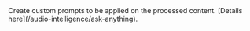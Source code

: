 <Accordion title="Ask Anything">
    Create custom prompts to be applied on the processed content. [Details here](/audio-intelligence/ask-anything).
</Accordion>